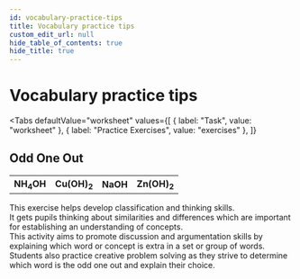 ```yaml
---
id: vocabulary-practice-tips
title: Vocabulary practice tips
custom_edit_url: null
hide_table_of_contents: true
hide_title: true
---
```



<Theme kinetics />

# Vocabulary practice tips

<Tabs
  defaultValue="worksheet"
  values={[
    { label: "Task", value: "worksheet" },
    { label: "Practice Exercises", value: "exercises" },
  ]}
>

<TabItem value="worksheet">

## Odd One Out

<table>
  <tr>
    <th>
      NH<sub>4</sub>OH
    </th>
    <th>
      Cu(OH)<sub>2</sub>
    </th>
    <th>NaOH</th>
    <th>
      Zn(OH)<sub>2</sub>
    </th>
  </tr>
</table>

This exercise helps develop classification and thinking skills.  
It gets pupils thinking about similarities and differences which are important for establishing an understanding of concepts.  
This activity aims to promote discussion and argumentation skills by explaining which word or concept is extra in a set or group of words.  
Students also practice creative problem solving as they strive to determine which word is the odd one out and explain their choice.

</TabItem>

<TabItem value="exercises">
  <Frame src="https://learningapps.org/watch?v=pats5gxan21" height="480px" />
</TabItem>

</Tabs>
